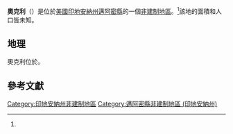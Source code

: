 {{otheruses|奧克利}}
{{noteTA
|G1=USState
|G2=地名
|G3=Unit
}}
{{Infobox settlement
|official_name            = 奧克利
|native_name              = Oakley
|settlement_type          = [[非建制地區|非建制地區]]
|image_skyline            = 
|imagesize                = 
|pushpin_map              = USA Indiana
|pushpin_label            = 奧克利
|pushpin_label_position   = top
|pushpin_map_caption      = 奧克利在印地安納州的位置
|subdivision_type         = [[世界政區索引|國家]]
|subdivision_type1        = [[美国州份|州份]]
|subdivision_type2        = [[印地安納州行政区划|縣]]
|subdivision_name         = [[美国|美国]]
|subdivision_name1        = [[印地安納州|印地安納州]]
|subdivision_name2        = [[邁阿密縣_(印地安納州)|邁阿密縣]]
|elevation_ft             = 801
|elevation_footnotes    = <ref name="GR3">{{cite web|url=http://geonames.usgs.gov|accessdate=2008-01-31|title=US Board on Geographic Names|publisher=[[United_States_Geological_Survey|United States Geological Survey]]|date=2007-10-25|archive-date=2012-02-26|archive-url=https://www.webcitation.org/65jET5cdV?url=http://geonames.usgs.gov/|dead-url=no}}</ref>
|area_total_km2           = 
|area_total_sq_mi         = 
|area_land_km2            = 
|area_land_sq_mi          = 
|area_water_km2           = 
|area_water_sq_mi         = 
|population_as_of         = 
|population_footnotes     = 
|population_total         = 
|population_metro         = 
|population_density_km2   = 
|population_density_sq_mi = 
|timezone                 = [[北美東部時區|北美東部時區]]
|utc_offset               = -5
|coordinates              = {{coord|40|42|07|N|86|00|45|W|region:US-IA|display=inline,title}}
| coor_pinpoint           = 
| coordinates_footnotes   = 
|timezone_DST             = EDT
|utc_offset_DST           = -4
|postal_code_type       = [[郵政編碼|郵政編碼]]
|postal_code            = 46970
|blank1_name = [[地名信息系统|GNIS ID]]
|blank1_info = 452094<ref name="gnis">{{cite gnis|452094|name=Oakley}}</ref>
}}
'''奧克利'''（{{lang-en|Oakley}}）是位於[[美國|美國]][[印地安納州|印地安納州]][[邁阿密縣_(印地安納州)|邁阿密縣]]的一個[[非建制地區|非建制地區]]。<ref name="gnis"/>該地的面積和人口皆未知。
== 地理 ==
奧克利位於{{coord|41|16|44|N|85|47|24|W|type:city}}。

== 參考文獻 ==
{{reflist}}

{{邁阿密縣 (印地安納州)}}
[[Category:印地安納州非建制地區|Category:印地安納州非建制地區]]
[[Category:邁阿密縣非建制地區_(印地安納州)|Category:邁阿密縣非建制地區 (印地安納州)]]

{{Indiana-geo-stub}}